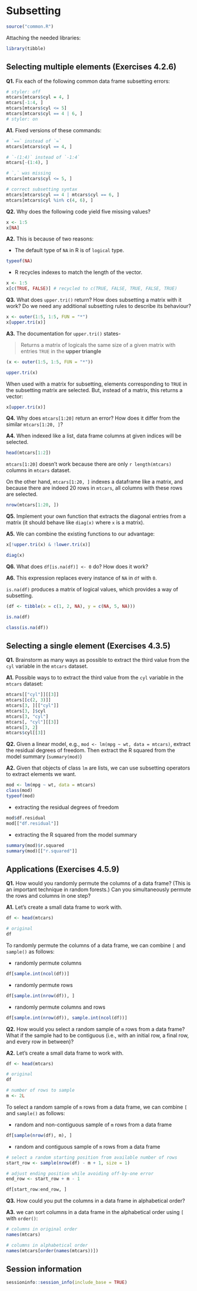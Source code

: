 # Subsetting

```r
source("common.R")
```

Attaching the needed libraries:

```r
library(tibble)
```

## Selecting multiple elements (Exercises 4.2.6)

**Q1.** Fix each of the following common data frame subsetting errors:

```r
# styler: off
mtcars[mtcars$cyl = 4, ]
mtcars[-1:4, ]
mtcars[mtcars$cyl <= 5]
mtcars[mtcars$cyl == 4 | 6, ]
# styler: on
```

**A1.** Fixed versions of these commands:

```r
# `==` instead of `=`
mtcars[mtcars$cyl == 4, ]

# `-(1:4)` instead of `-1:4`
mtcars[-(1:4), ]

# `,` was missing
mtcars[mtcars$cyl <= 5, ]

# correct subsetting syntax
mtcars[mtcars$cyl == 4 | mtcars$cyl == 6, ]
mtcars[mtcars$cyl %in% c(4, 6), ]
```

**Q2.** Why does the following code yield five missing values?

```r
x <- 1:5
x[NA]
```

**A2.** This is because of two reasons:

- The default type of `NA` in R is of `logical` type.

```r
typeof(NA)
```

- R recycles indexes to match the length of the vector.

```r
x <- 1:5
x[c(TRUE, FALSE)] # recycled to c(TRUE, FALSE, TRUE, FALSE, TRUE)
```

**Q3.** What does `upper.tri()` return? How does subsetting a matrix with it work? Do we need any additional subsetting rules to describe its behaviour?

```r
x <- outer(1:5, 1:5, FUN = "*")
x[upper.tri(x)]
```

**A3.** The documentation for `upper.tri()` states-

> Returns a matrix of logicals the same size of a given matrix with entries `TRUE` in the **upper triangle**

```r
(x <- outer(1:5, 1:5, FUN = "*"))

upper.tri(x)
```

When used with a matrix for subsetting, elements corresponding to `TRUE` in the subsetting matrix are selected. But, instead of a matrix, this returns a vector:

```r
x[upper.tri(x)]
```

**Q4.** Why does `mtcars[1:20]` return an error? How does it differ from the similar `mtcars[1:20, ]`?

**A4.** When indexed like a list, data frame columns at given indices will be selected.

```r
head(mtcars[1:2])
```

`mtcars[1:20]` doesn't work because there are only `r length(mtcars)` columns in `mtcars` dataset.

On the other hand, `mtcars[1:20, ]` indexes a dataframe like a matrix, and because there are indeed 20 rows in `mtcars`, all columns with these rows are selected.

```r
nrow(mtcars[1:20, ])
```

**Q5.** Implement your own function that extracts the diagonal entries from a matrix (it should behave like `diag(x)` where `x` is a matrix).

**A5.** We can combine the existing functions to our advantage:

```r
x[!upper.tri(x) & !lower.tri(x)]

diag(x)
```

**Q6.** What does `df[is.na(df)] <- 0` do? How does it work?

**A6.** This expression replaces every instance of `NA` in `df` with `0`.

`is.na(df)` produces a matrix of logical values, which provides a way of subsetting.

```r
(df <- tibble(x = c(1, 2, NA), y = c(NA, 5, NA)))

is.na(df)

class(is.na(df))
```

## Selecting a single element (Exercises 4.3.5)

**Q1.** Brainstorm as many ways as possible to extract the third value from the `cyl` variable in the `mtcars` dataset.

**A1.** Possible ways to to extract the third value from the `cyl` variable in the `mtcars` dataset:

```r
mtcars[["cyl"]][[3]]
mtcars[[c(2, 3)]]
mtcars[3, ][["cyl"]]
mtcars[3, ]$cyl
mtcars[3, "cyl"]
mtcars[, "cyl"][[3]]
mtcars[3, 2]
mtcars$cyl[[3]]
```

**Q2.** Given a linear model, e.g., `mod <- lm(mpg ~ wt, data = mtcars)`, extract the residual degrees of freedom. Then extract the R squared from the model summary (`summary(mod)`)

**A2.** Given that objects of class `lm` are lists, we can use subsetting operators to extract elements we want.

```r
mod <- lm(mpg ~ wt, data = mtcars)
class(mod)
typeof(mod)
```

- extracting the residual degrees of freedom

```r
mod$df.residual 
mod[["df.residual"]]
```

- extracting the R squared from the model summary

```r
summary(mod)$r.squared
summary(mod)[["r.squared"]]
```

## Applications (Exercises 4.5.9)

**Q1.**  How would you randomly permute the columns of a data frame? (This is an important technique in random forests.) Can you simultaneously permute the rows and columns in one step?

**A1.** Let's create a small data frame to work with.

```r
df <- head(mtcars)

# original
df
```

To randomly permute the columns of a data frame, we can combine `[` and `sample()` as follows:

- randomly permute columns

```r
df[sample.int(ncol(df))]
```

- randomly permute rows

```r
df[sample.int(nrow(df)), ]
```

- randomly permute columns and rows

```r
df[sample.int(nrow(df)), sample.int(ncol(df))]
```

**Q2.** How would you select a random sample of `m` rows from a data frame?  What if the sample had to be contiguous (i.e., with an initial row, a final row, and every row in between)?

**A2.**  Let's create a small data frame to work with.

```r
df <- head(mtcars)

# original
df

# number of rows to sample
m <- 2L
```

To  select a random sample of `m` rows from a data frame, we can combine `[` and `sample()` as follows:

- random and non-contiguous sample of `m` rows from a data frame

```r
df[sample(nrow(df), m), ]
```

- random and contiguous sample of `m` rows from a data frame

```r
# select a random starting position from available number of rows
start_row <- sample(nrow(df) - m + 1, size = 1)

# adjust ending position while avoiding off-by-one error
end_row <- start_row + m - 1

df[start_row:end_row, ]
```

**Q3.** How could you put the columns in a data frame in alphabetical order?

**A3.** we can sort columns in a data frame in the alphabetical order using `[` with `order()`:

```r
# columns in original order
names(mtcars)

# columns in alphabetical order
names(mtcars[order(names(mtcars))])
```

## Session information

```r
sessioninfo::session_info(include_base = TRUE)
```
